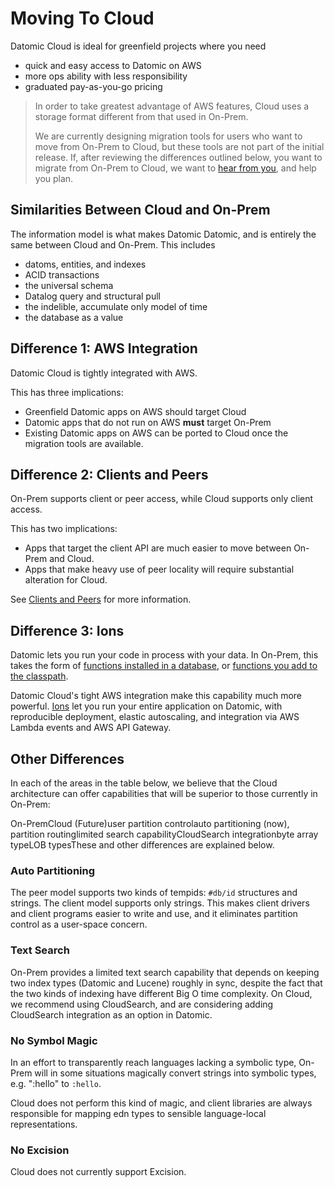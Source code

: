 Moving To Cloud
===============

Datomic Cloud is ideal for greenfield projects where you need

- quick and easy access to Datomic on AWS
- more ops ability with less responsibility
- graduated pay-as-you-go pricing

> In order to take greatest advantage of AWS features, Cloud uses a storage format different from that used in On-Prem.
> 
> We are currently designing migration tools for users who want to move from On-Prem to Cloud, but these tools are not part of the initial release. If, after reviewing the differences outlined below, you want to migrate from On-Prem to Cloud, we want to [hear from you](mailto:support@cognitect.com), and help you plan.

Similarities Between Cloud and On-Prem
--------------------------------------

The information model is what makes Datomic Datomic, and is entirely the same between Cloud and On-Prem. This includes

- datoms, entities, and indexes
- ACID transactions
- the universal schema
- Datalog query and structural pull
- the indelible, accumulate only model of time
- the database as a value





Difference 1: AWS Integration
-----------------------------

Datomic Cloud is tightly integrated with AWS.

This has three implications:

- Greenfield Datomic apps on AWS should target Cloud
- Datomic apps that do not run on AWS **must** target On-Prem
- Existing Datomic apps on AWS can be ported to Cloud once the migration tools are available.





Difference 2: Clients and Peers
-------------------------------

On-Prem supports client or peer access, while Cloud supports only client access.

This has two implications:

- Apps that target the client API are much easier to move between On-Prem and Cloud.
- Apps that make heavy use of peer locality will require substantial alteration for Cloud.

See [Clients and Peers](../overview/clients-and-peers.html) for more information.





Difference 3: Ions
------------------

Datomic lets you run your code in process with your data. In On-Prem, this takes the form of [functions installed in a database](../reference/database-functions.html#database-function-basics), or [functions you add to the classpath](../reference/database-functions.html#classpath-functions).

Datomic Cloud's tight AWS integration make this capability much more powerful. [Ions](https://docs.datomic.com/cloud/ions/ions.html) let you run your entire application on Datomic, with reproducible deployment, elastic autoscaling, and integration via AWS Lambda events and AWS API Gateway.





Other Differences
-----------------

In each of the areas in the table below, we believe that the Cloud architecture can offer capabilities that will be superior to those currently in On-Prem:

On-PremCloud (Future)user partition controlauto partitioning (now), partition routinglimited search capabilityCloudSearch integrationbyte array typeLOB typesThese and other differences are explained below.



### Auto Partitioning

The peer model supports two kinds of tempids: `#db/id` structures and strings. The client model supports only strings. This makes client drivers and client programs easier to write and use, and it eliminates partition control as a user-space concern.





### Text Search

On-Prem provides a limited text search capability that depends on keeping two index types (Datomic and Lucene) roughly in sync, despite the fact that the two kinds of indexing have different Big O time complexity. On Cloud, we recommend using CloudSearch, and are considering adding CloudSearch integration as an option in Datomic.





### No Symbol Magic

In an effort to transparently reach languages lacking a symbolic type, On-Prem will in some situations magically convert strings into symbolic types, e.g. ":hello" to `:hello`.

Cloud does not perform this kind of magic, and client libraries are always responsible for mapping edn types to sensible language-local representations.





### No Excision

Cloud does not currently support Excision.